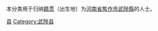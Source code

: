 {{Catnav|頁面分類|各種主題的頁面分類|依中国各省来作的分类|各地中国人|河南人|焦作人}}
{{Catnav|頁面分類|人物|各國人物|中国人|各地中国人|河南人|焦作人}}

本分类用于归纳[[籍贯|籍贯]]（出生地）为[[河南省|河南省]][[焦作市|焦作市]][[武陟縣|武陟縣]]的人士。

[[Category:焦作人|县]]
[[Category:武陟县|Category:武陟县]]